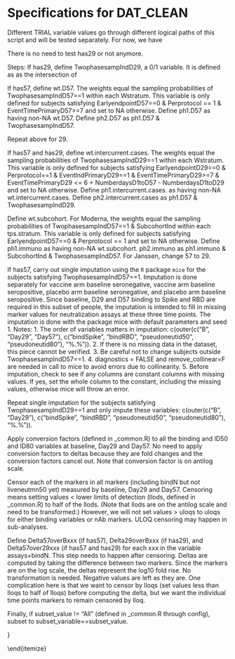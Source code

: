 # Specifications for DAT_CLEAN 

Different TRIAL variable values go through different logical paths of this script and will be tested separately. For now, we have \begin{itemize}
  \item moderna_mock
  \item ensemble_mock
\end{itemize}
There is no need to test has29 or not anymore.


Steps:
\begin{itemize}

  \item Rename the first column to Ptid
  
  \item Subset to not missing in Bserostatus
  
  \item Subset to rows not missing in EventTimePrimaryD1 and not missing in EventTimePrimaryD29
  
  \item If has57 (defined in _common.R), subset to rows not missing in EventTimePrimaryD57
  
  \item Define EarlyendpointD29 as: EarlyinfectionD29==1 | (EventIndPrimaryD1==1 & EventTimePrimaryD1 < NumberdaysD1toD29 + 7),1,0))

  \item If has57, Define EarlyendpointD57 as: EarlyinfectionD57==1 | (EventIndPrimaryD1==1 & EventTimePrimaryD1 < NumberdaysD1toD57 + 7),1,0))

  \item Define age.geq.65, a binary variable indicating Age >= 65

  \item Define Senior, 1 if Age >= 65 (moderna) or Age >= 60 (janssen)

  \item Define ethnicity, a factor variable that has three levels:   "Hispanic or Latino", "Not Hispanic or Latino", "Not reported and unknown"

  \item Define race, a factor variable that has the following levels:   "White", "Black or African American",
  "Asian", "American Indian or Alaska Native", if (ENSEMBLE) "Indigenous South American"
  "Native Hawaiian or Other Pacific Islander", "Multiracial",
  if (COVE) "Other", "Not reported and unknown"

  \item Define WhiteNonHispanic, a binary variable that takes value 1 if race is White and ethnicity is not Hispanic, 0 if race is not "white or unknown" OR ethnicity is Hispanic, and NA otherwise
  
  \item Define MinorityInd, a binary variable that takes value 1 if WhiteNonHispanic is 0, and 0 otherwise including when WhiteNonHispanic is NA. For Janssen, set MinorityInd to 0 for region 1 and 2
  
  \item Define Bstratum, an integer variable to index strata defined by age and at risk. For Moderna, there are three strata: age >= 65, age < 65 and HighRiskInd==1, age < 65 and HighRiskInd==0. For Janssen, there are four strata, from 1 to 4: age < 60 and HighRiskInd==0, age < 60 and HighRiskInd==1, age >= 60 and HighRiskInd==0, and age >= 60 and HighRiskInd==1.
  
  \item Define demo.stratum, an integer variable to index the demographics strata. For Moderna, there are 6 strata: URMforsubcohortsampling [1, 0] x Bstratum. For Janssen, there are 16 strata: US/URM, US/nonURM, Latin America, and South Africa. Note that there are NA's in URMforsubcohortsampling, so demo.stratum and variables that depend on it would have NA's as well.
  
  \item Define tps.stratum, an integer variable to index correlates sampling strata. For Moderna and Janssen, there are 24 and 64 strata, respectively: [placebo/baseline negative, placebo/baseline positive, vaccine/baseline negative, vaccine/baseline positive] x demo.stratum

  \item Define Wstratum, an integer variable to index strata for computing weights. For Moderna and Janssen, there are 28 strata and 68 strata, respectively. Compared to tps.stratum, the four additional strata are the cases (based off EventIndPrimaryD29) in placebo/baseline negative, placebo/baseline positive, vaccine/baseline negative, and vaccine/baseline positive, respectively. Notes: a) Some strata may be empty. b) A case will be assigned one of the new stratums even if its demo.stratum is NA as all cases will have trt and Bserostatus. 
  
  \item If has57, define TwophasesampIndD57, a 0/1 variable. It is defined as as the intersection of
  \begin{itemize}
    \item either in the subchort or EventIndPrimaryD29 == 1
    \item no missing values in baseline, Day 29, or Day 57 binding to Spike or RBD
  \end{itemize}  

  \item If has29, define TwophasesampIndD29, a 0/1 variable. It is defined as as the intersection of
  \begin{itemize}
    \item either in the subchort or EventIndPrimaryD29 == 1
    \item no missing values in baseline or Day 29 binding to Spike or RBD
  \end{itemize}  

  \item If has57, define wt.D57. The weights equal the sampling probabilities of TwophasesampIndD57==1 within each Wstratum. This variable is only defined for subjects satisfying EarlyendpointD57==0 & Perprotocol == 1 & EventTimePrimaryD57>=7 and set to NA otherwise. Define ph1.D57 as having non-NA wt.D57. Define ph2.D57 as ph1.D57 & TwophasesampIndD57.
  
  \item Repeat above for 29.
  
  \item If has57 and has29, define wt.intercurrent.cases. The weights equal the sampling probabilities of TwophasesampIndD29==1 within each Wstratum. This variable is only defined for subjects satisfying EarlyendpointD29==0 & Perprotocol==1 & EventIndPrimaryD29==1 & EventTimePrimaryD29>=7 & EventTimePrimaryD29 <= 6 + NumberdaysD1toD57 - NumberdaysD1toD29 and set to NA otherwise. Define ph1.intercurrent.cases. as having non-NA wt.intercurrent.cases. Define ph2.intercurrent.cases as ph1.D57 & TwophasesampIndD29.
  
  \item Define wt.subcohort. For Moderna, the weights equal the sampling probabilities of TwophasesampIndD57==1 & SubcohortInd within each tps.stratum. This variable is only defined for subjects satisfying EarlyendpointD57==0 & Perprotocol == 1 and set to NA otherwise. Define ph1.immuno as having non-NA wt.subcohort. ph2.immuno as ph1.immuno & SubcohortInd & TwophasesampIndD57. For Janssen, change 57 to 29. 
  
  \item If has57, carry out single imputation using the `R` package `mice` for the subjects satisfying TwophasesampIndD57==1. Imputation is done separately for vaccine arm baseline seronegative, vaccine arm baseline seropositive, placebo arm baseline seronegative, and placebo arm baseline seropositive. Since baseline, D29 and D57 binding to Spike and RBD are required in this subset of people, the imputation is intended to fill in missing marker values for neutralization assays at these three time points. The imputation is done with the package mice with default parameters and seed 1. Notes: 1. The order of variables matters in imputation: c(outer(c("B", "Day29", "Day57"), c("bindSpike", "bindRBD", "pseudoneutid50", "pseudoneutid80"), "%.%")). 2. If there is no missing data in the dataset, this piece cannot be verified. 3. Be careful not to change subjects outside TwophasesampIndD57==1. 4. diagnostics = FALSE and remove_collinear=F are needed in call to mice to avoid errors due to collinearity. 5. Before imputation, check to see if any columns are constant columns with missing values. If yes, set the whole column to the constant, including the missing values, otherwise mice will throw an error.

  \item Repeat single imputation for the subjects satisfying TwophasesampIndD29==1 and only impute these variables: c(outer(c("B", "Day29"), c("bindSpike", "bindRBD", "pseudoneutid50", "pseudoneutid80"), "%.%")).  


  \item Apply conversion factors (defined in _common.R) to all the binding and ID50 and ID80 variables at baseline, Day29 and Day57. No need to apply conversion factors to deltas because they are fold changes and the conversion factors cancel out. Note that conversion factor is on antilog scale.
  
  \item Censor each of the markers in all markers (including bindN but not liveneutmn50 yet) measured by baseline, Day29 and Day57. Censoring means setting values < lower limits of detection (llods, defined in _common.R) to half of the llods. (Note that llods are on the antilog scale and need to be transformed.) However, we will not set values > uloqs to uloqs for either binding variables or nAb markers. ULOQ censoring may happen in sub-analyses.
  
  \item Define Delta57overBxxx (if has57), Delta29overBxxx (if has29), and Delta57over29xxx (if has57 and has29) for each xxx in the variable assays+bindN. This step needs to happen after censoring. Deltas are computed by taking the difference between two markers. Since the markers are on the log scale, the deltas represent the log10 fold rise. No transformation is needed. Negative values are left as they are. One complication here is that we want to censor by lloqs (set values less than lloqs to half of lloqs) before computing the delta, but we want the individual time points markers to remain censored by lloq.
  
  \item Finally, if subset_value != "All" (defined in _common.R through config), subset to subset_variable==subset_value.

}

  

\end{itemize}



